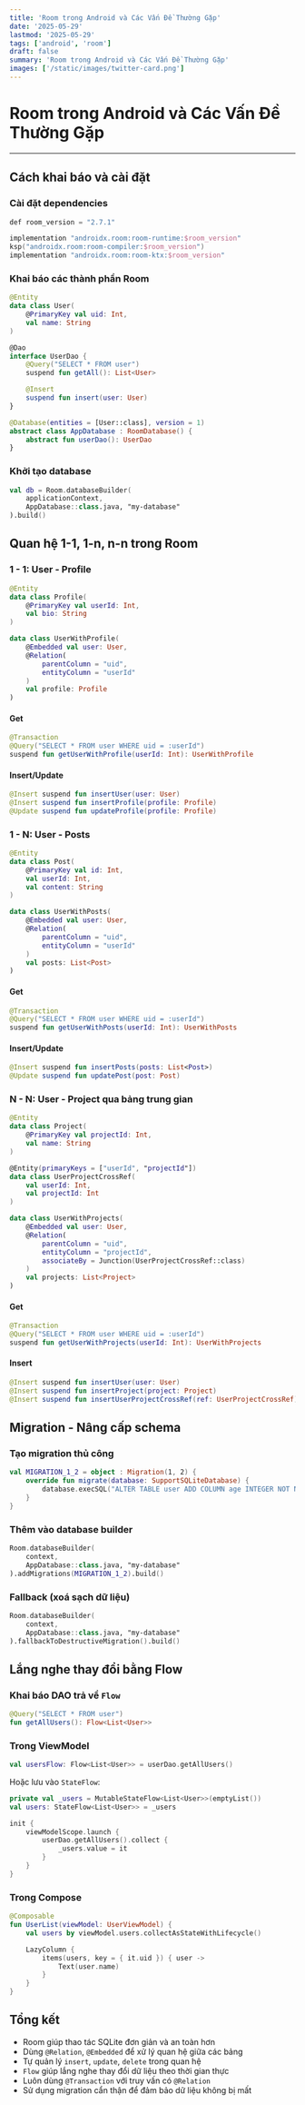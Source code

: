 ```yaml
---
title: 'Room trong Android và Các Vấn Đề Thường Gặp'
date: '2025-05-29'
lastmod: '2025-05-29'
tags: ['android', 'room']
draft: false
summary: 'Room trong Android và Các Vấn Đề Thường Gặp'
images: ['/static/images/twitter-card.png']
---
```


# Room trong Android và Các Vấn Đề Thường Gặp

---

## Cách khai báo và cài đặt

### Cài đặt dependencies

```kotlin
def room_version = "2.7.1"

implementation "androidx.room:room-runtime:$room_version"
ksp("androidx.room:room-compiler:$room_version")
implementation "androidx.room:room-ktx:$room_version"
```

### Khai báo các thành phần Room

```kotlin
@Entity
data class User(
    @PrimaryKey val uid: Int,
    val name: String
)

@Dao
interface UserDao {
    @Query("SELECT * FROM user")
    suspend fun getAll(): List<User>

    @Insert
    suspend fun insert(user: User)
}

@Database(entities = [User::class], version = 1)
abstract class AppDatabase : RoomDatabase() {
    abstract fun userDao(): UserDao
}
```

### Khởi tạo database

```kotlin
val db = Room.databaseBuilder(
    applicationContext,
    AppDatabase::class.java, "my-database"
).build()
```

## Quan hệ 1-1, 1-n, n-n trong Room

### 1 - 1: User - Profile

```kotlin
@Entity
data class Profile(
    @PrimaryKey val userId: Int,
    val bio: String
)

data class UserWithProfile(
    @Embedded val user: User,
    @Relation(
        parentColumn = "uid",
        entityColumn = "userId"
    )
    val profile: Profile
)
```

#### Get

```kotlin
@Transaction
@Query("SELECT * FROM user WHERE uid = :userId")
suspend fun getUserWithProfile(userId: Int): UserWithProfile
```

#### Insert/Update

```kotlin
@Insert suspend fun insertUser(user: User)
@Insert suspend fun insertProfile(profile: Profile)
@Update suspend fun updateProfile(profile: Profile)
```

### 1 - N: User - Posts

```kotlin
@Entity
data class Post(
    @PrimaryKey val id: Int,
    val userId: Int,
    val content: String
)

data class UserWithPosts(
    @Embedded val user: User,
    @Relation(
        parentColumn = "uid",
        entityColumn = "userId"
    )
    val posts: List<Post>
)
```

#### Get

```kotlin
@Transaction
@Query("SELECT * FROM user WHERE uid = :userId")
suspend fun getUserWithPosts(userId: Int): UserWithPosts
```

#### Insert/Update

```kotlin
@Insert suspend fun insertPosts(posts: List<Post>)
@Update suspend fun updatePost(post: Post)
```

### N - N: User - Project qua bảng trung gian

```kotlin
@Entity
data class Project(
    @PrimaryKey val projectId: Int,
    val name: String
)

@Entity(primaryKeys = ["userId", "projectId"])
data class UserProjectCrossRef(
    val userId: Int,
    val projectId: Int
)

data class UserWithProjects(
    @Embedded val user: User,
    @Relation(
        parentColumn = "uid",
        entityColumn = "projectId",
        associateBy = Junction(UserProjectCrossRef::class)
    )
    val projects: List<Project>
)
```

#### Get

```kotlin
@Transaction
@Query("SELECT * FROM user WHERE uid = :userId")
suspend fun getUserWithProjects(userId: Int): UserWithProjects
```

#### Insert

```kotlin
@Insert suspend fun insertUser(user: User)
@Insert suspend fun insertProject(project: Project)
@Insert suspend fun insertUserProjectCrossRef(ref: UserProjectCrossRef)
```

## Migration - Nâng cấp schema

### Tạo migration thủ công

```kotlin
val MIGRATION_1_2 = object : Migration(1, 2) {
    override fun migrate(database: SupportSQLiteDatabase) {
        database.execSQL("ALTER TABLE user ADD COLUMN age INTEGER NOT NULL DEFAULT 0")
    }
}
```

### Thêm vào database builder

```kotlin
Room.databaseBuilder(
    context,
    AppDatabase::class.java, "my-database"
).addMigrations(MIGRATION_1_2).build()
```

### Fallback (xoá sạch dữ liệu)

```kotlin
Room.databaseBuilder(
    context,
    AppDatabase::class.java, "my-database"
).fallbackToDestructiveMigration().build()
```

## Lắng nghe thay đổi bằng Flow

### Khai báo DAO trả về `Flow`

```kotlin
@Query("SELECT * FROM user")
fun getAllUsers(): Flow<List<User>>
```

### Trong ViewModel

```kotlin
val usersFlow: Flow<List<User>> = userDao.getAllUsers()
```

Hoặc lưu vào `StateFlow`:

```kotlin
private val _users = MutableStateFlow<List<User>>(emptyList())
val users: StateFlow<List<User>> = _users

init {
    viewModelScope.launch {
        userDao.getAllUsers().collect {
            _users.value = it
        }
    }
}
```

### Trong Compose

```kotlin
@Composable
fun UserList(viewModel: UserViewModel) {
    val users by viewModel.users.collectAsStateWithLifecycle()

    LazyColumn {
        items(users, key = { it.uid }) { user ->
            Text(user.name)
        }
    }
}
```

## Tổng kết

* Room giúp thao tác SQLite đơn giản và an toàn hơn
* Dùng `@Relation`, `@Embedded` để xử lý quan hệ giữa các bảng
* Tự quản lý `insert`, `update`, `delete` trong quan hệ
* `Flow` giúp lắng nghe thay đổi dữ liệu theo thời gian thực
* Luôn dùng `@Transaction` với truy vấn có `@Relation`
* Sử dụng migration cẩn thận để đảm bảo dữ liệu không bị mất
